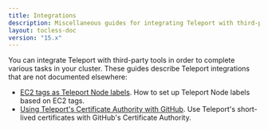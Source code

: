 ```yaml
---
title: Integrations
description: Miscellaneous guides for integrating Teleport with third-party tools.
layout: tocless-doc
version: "15.x"
---
```


You can integrate Teleport with third-party tools in order to complete various
tasks in your cluster. These guides describe Teleport integrations that are not
documented elsewhere:

- [EC2 tags as Teleport Node labels](/docs/management/guides/ec2-tags). How to set up
  Teleport Node labels based on EC2 tags.
- [Using Teleport's Certificate Authority with
  GitHub](/docs/management/guides/ssh-key-extensions). Use Teleport's short-lived
  certificates with GitHub's Certificate Authority.
